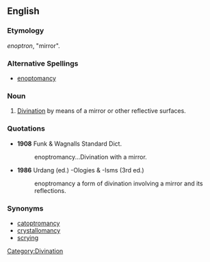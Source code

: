 ==English==

===Etymology===
{{AGr.}} ''enoptron'', "mirror".

===Alternative Spellings===
*[[enoptomancy]]

===Noun===
{{en-noun|-}}

# [[divination|Divination]] by means of a mirror or other reflective surfaces.

===Quotations===
*'''1908''' Funk & Wagnalls Standard Dict.
*:enoptromancy...Divination with a mirror.

*'''1986''' Urdang (ed.) -Ologies & -Isms (3rd ed.)
*:enoptromancy a form of divination involving a mirror and its reflections.

===Synonyms===
*[[catoptromancy]]
*[[crystallomancy]]
*[[scrying]]

[[Category:Divination]]